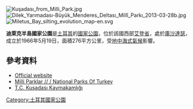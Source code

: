 [[Image:Kuşadası_from_Milli_Park.jpg|right]]
[[Image:Dilek_Yarımadası-Büyük_Menderes_Deltası_Millî_Parkı_2013-03-28b.jpg|right]]
[[Image:Miletus_Bay_silting_evolution_map-en.svg|right]]

{{coords|37|40|08.14|N|27|09|42.32|E|display=title}}

'''迪萊克半島國家公園'''是[[土耳其|土耳其]]的[[國家公園|國家公園]]，位於該國西部[[艾登省|艾登省]]，處於[[庫沙達瑟|庫沙達瑟]]，成立於1966年5月19日，面積276平方公里，受[[地中海式氣候|地中海式氣候]]影響。

==參考資料==
*[http://www.dilekyarimadasi.gov.tr Official website] {{Wayback|url=http://www.dilekyarimadasi.gov.tr/ |date=20210311232755 }}
*[https://web.archive.org/web/20150710041350/http://www.milliparklar.gov.tr/mp/dilekyarimadasi/index.htm Milli Parklar // / National Parks Of Turkey]
*[https://web.archive.org/web/20150710090646/http://www.kusadasi.gov.tr/default_b0.aspx?content=1129 T.C. Kuşadası Kaymakamlığı]

{{Turkey-geo-stub}}
[[Category:土耳其國家公園|Category:土耳其國家公園]]